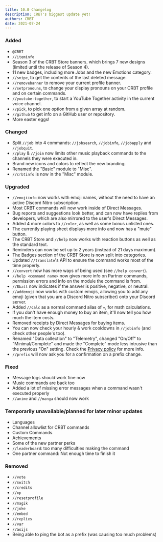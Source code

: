 ```yaml
---
title: 10.0 Changelog
description: CRBT's biggest update yet!
authors: CRBT
date: 2021-07-24
---
```


### Added

- `@CRBT`
- `//iteminfo`
- Season 3 of the CRBT Store banners, which brings 7 new designs (limited until the release of Season 4).
- 11 new badges, including more Jobs and the new Emotions category.
- `//snipe`, to get the contents of the last deleted message.
- `//removebanner` to remove your current profile banner.
- `//setpronouns`, to change your display pronouns on your CRBT profile and on certain commands.
- `//youtube-together`, to start a YouTube Together activity in the current voice channel.
- `//pick`, to pick one option from a given array at random.
- `//github` to get info on a GitHub user or repository.
- More easter eggs!

### Changed

- Split `//job` into 4 commands: `//jobsearch`, `//jobinfo`, `//jobapply` and `//jobquit`.
- `//play` & `//join` now limits other music playback commands to the channels they were executed in.
- Brand new icons and colors to reflect the new branding.
- Renamed the "Basic" module to "Misc".
- `//crbtinfo` is now in the "Misc" module.

### Upgraded

- `//emojiinfo` now works with emoji names, without the need to have an active Discord Nitro subscription.
- Most CRBT commands will now work inside of Direct Messages.
- Bug reports and suggestions look better, and can now have replies from developers, which are also mirrored to the user's Direct Messages.
- Added 4 more colors to `//color`, as well as some bonus unlisted ones.
- The currently playing sheet displays more info and now has a "mute" button.
- The CRBT Store and `//help` now works with reaction buttons as well as the standard text.
- Reminders can now be set up to 2 years (instead of 21 days maximum).
- The Badges section of the CRBT Store is now split into categories.
- Updated `//translate`'s API to ensure the command works most of the time properly.
- `//convert` now has more ways of being used (see `//help convert`).
- `//help <command name>` now gives more info on Partner commands, permission errors and info on the module the command is from.
- `//8ball` now indicates if the answer is positive, negative, or neutral.
- `//addemoji` now works with custom emojis, allowing you to add any emoji (given that you are a Discord Nitro subscriber) onto your Discord server.
- Added `//calc` as a normal command alias of `=`, for math calculations.
- If you don't have enough money to buy an item, it'll now tell you how much the item costs.
- Removed receipts by Direct Messages for buying items.
- You can now check your hourly & work cooldowns in `//jobinfo` (and check other people's too).
- Renamed "Data collection" to "Telemetry", changed "On/Off" to "Minimal/Complete" and made the "Complete" mode less intrusive than the previous "On" setting. Check the [Privacy policy](https://crbt.app/policy) for more info.
- `//prefix` will now ask you for a confirmation on a prefix change.

### Fixed

- Message logs should work fine now
- Music commands are back too
- Added a lot of missing error messages when a command wasn't executed properly
- `//anime` and `//manga` should now work

### Temporarily unavailable/planned for later minor updates

- Languages
- Channel allowlist for CRBT commands
- Custom Commands
- Achievements
- Some of the new partner perks
- `//leaderboard`: too many difficulties making the command
- One partner command: Not enough time to finish it

### Removed

- `//vote`
- `//switch`
- `//credits`
- `//xp`
- `//resetprofile`
- `//magik`
- `//joke`
- `//embed`
- `//replies`
- `//var`
- `//aoijs`
- Being able to ping the bot as a prefix (was causing too much problems)
